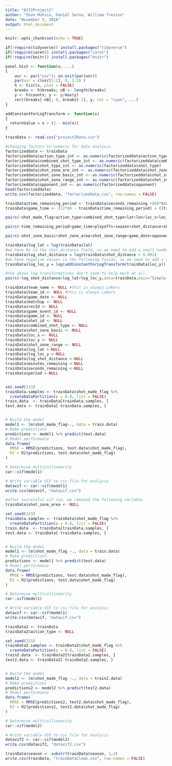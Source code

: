 ---
title: "6372Project2"
author: "Shon Mohsin, Daniel Serna, William Trevino"
date: "November 3, 2018"
output: html_document
---

```{r setup, include=FALSE}
knitr::opts_chunk$set(echo = TRUE)
```

```{r libraryImports}
if(!require(tidyverse)) install.packages("tidyverse")
if(!require(caret)) install.packages("caret")
if(!require(knitr)) install.packages("knitr")
```

```{r addUtilityFunctions}
panel.hist <- function(x, ...)
{
    usr <- par("usr"); on.exit(par(usr))
    par(usr = c(usr[1:2], 0, 1.5) )
    h <- hist(x, plot = FALSE)
    breaks <- h$breaks; nB <- length(breaks)
    y <- h$counts; y <- y/max(y)
    rect(breaks[-nB], 0, breaks[-1], y, col = "cyan", ...)
}

addConstantForLogTransform <- function(x)
{
  returnValue = x + (1 - min(x))
}
```

```{r importData}
trainData <- read.csv("project2Data.csv")
```

```{r}
#changing factors to numeric for data analysis
factorizeddata <- trainData
factorizeddata$action_type_int <- as.numeric(factorizeddata$action_type)
factorizeddata$combined_shot_type_int <- as.numeric(factorizeddata$combined_shot_type)
factorizeddata$shot_type_int <- as.numeric(factorizeddata$shot_type)
factorizeddata$shot_zone_are_int <- as.numeric(factorizeddata$shot_zone_area)
factorizeddata$shot_zone_basic_int <- as.numeric(factorizeddata$shot_zone_basic)
factorizeddata$shot_zone_range_int <- as.numeric(factorizeddata$shot_zone_range)
factorizeddata$opponent_int <- as.numeric(factorizeddata$opponent)
head(factorizeddata)
write.csv(factorizeddata, "factorizeddata.csv", row.names = FALSE)


```






```{r dataTransformations}
trainData$time_remaining_period <- trainData$seconds_remaining +(60*trainData$minutes_remaining) 
trainData$game_time <- (12*60 - trainData$time_remaining_period) + ((trainData$period - 1)*12*60)
```

```{r outlierAnalysis}
pairs(~shot_made_flag+action_type+combined_shot_type+lat+lon+loc_x+loc_y,data=trainData,main="Simple Scatterplot Matrix", diag.panel=panel.hist)

pairs(~time_remaining_period+game_time+playoffs+season+shot_distance+shot_type,data=trainData,main="Simple Scatterplot Matrix", diag.panel=panel.hist)

pairs(~shot_zone_basic+shot_zone_area+shot_zone_range+game_date+opponent+attendance+arena_temp+avgnoisedb,data=trainData,main="Simple Scatterplot Matrix", diag.panel=panel.hist)

```

```{r logTransformations}
trainData$log_lat = log(trainData$lat)
#we have 0s in the shot_distance field, so we need to add a small number so we can take the log transform.
trainData$log_shot_distance = log(trainData$shot_distance + 0.001)
#we have negative values in the following fields, so we need to add a constant so we can take the log tranform.
trainData$log_loc_y = log(addConstantForLogTransform(trainData$loc_y))

#the above log transformations don't seem to help much at all.
pairs(~log_shot_distance+log_lat+log_loc_y,data=trainData,main="Simple Scatterplot Matrix", diag.panel=panel.hist)
```

```{r varianceInflationFactor}
trainData$team_name <- NULL #this is always Lakers
trainData$team_id <- NULL #this is always Lakers
trainData$game_date <- NULL
trainData$matchup <- NULL
trainData$recId <- NULL
trainData$game_event_id <- NULL
trainData$game_id <- NULL
trainData$shot_id <- NULL
trainData$combined_shot_type <- NULL
trainData$shot_zone_basic <- NULL
trainData$loc_x <- NULL
trainData$loc_y <- NULL
trainData$shot_zone_range <- NULL
trainData$log_lat <-NULL
trainData$log_loc_y <-NULL
trainData$log_shot_distance <-NULL
trainData$minutes_remaining <-NULL
trainData$seconds_remaining <-NULL
trainData$period <-NULL


set.seed(123)
trainData.samples <- trainData$shot_made_flag %>%
  createDataPartition(p = 0.8, list = FALSE)
train.data  <- trainData[trainData.samples, ]
test.data <- trainData[-trainData.samples, ]


# Build the model
model1 <- lm(shot_made_flag~., data = train.data)
# Make predictions
predictions <- model1 %>% predict(test.data)
# Model performance
data.frame(
  RMSE = RMSE(predictions, test.data$shot_made_flag),
  R2 = R2(predictions, test.data$shot_made_flag)
)

# Determine multicollinearity
car::vif(model1)

# Write variable VIF to csv file for analysis
datavif <- car::vif(model1)
write.csv(datavif, "datavif.csv")

#after successful vif run, we removed the following variable
trainData$shot_zone_area <- NULL

set.seed(123)
trainData.samples <- trainData$shot_made_flag %>%
  createDataPartition(p = 0.8, list = FALSE)
train.data  <- trainData[trainData.samples, ]
test.data <- trainData[-trainData.samples, ]


# Build the model
model1 <- lm(shot_made_flag ~., data = train.data)
# Make predictions
predictions <- model1 %>% predict(test.data)
# Model performance
data.frame(
  RMSE = RMSE(predictions, test.data$shot_made_flag),
  R2 = R2(predictions, test.data$shot_made_flag)
)

# Determine multicollinearity
car::vif(model1)

# Write variable VIF to csv file for analysis
datavif <- car::vif(model1)
write.csv(datavif, "datavif.csv")

trainData2 <- trainData
trainData2$action_type <- NULL

set.seed(123)
trainData2.samples <- trainData2$shot_made_flag %>%
  createDataPartition(p = 0.8, list = FALSE)
train2.data  <- trainData2[trainData2.samples, ]
test2.data <- trainData2[-trainData2.samples, ]


# Build the model
model2 <- lm(shot_made_flag ~., data = train2.data)
# Make predictions
predictions2 <- model2 %>% predict(test2.data)
# Model performance
data.frame(
  RMSE = RMSE(predictions2, test2.data$shot_made_flag),
  R2 = R2(predictions2, test2.data$shot_made_flag)
)

# Determine multicollinearity
car::vif(model2)

# Write variable VIF to csv file for analysis
datavif2 <- car::vif(model2)
write.csv(datavif2, "datavif2.csv")
```

```{r exportData}
trainData$season <- substr(trainData$season, 1,4)
write.csv(trainData, "trainDataClean.csv", row.names = FALSE)
```